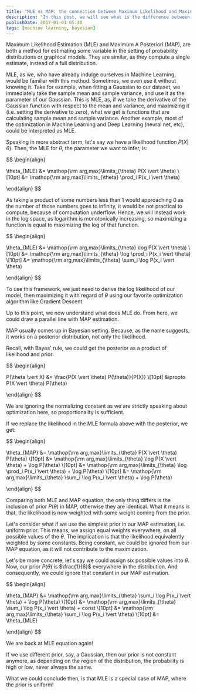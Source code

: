 ```yaml
---
title: "MLE vs MAP: the connection between Maximum Likelihood and Maximum A Posteriori Estimation"
description: "In this post, we will see what is the difference between Maximum Likelihood Estimation (MLE) and Maximum A Posteriori (MAP)."
publishDate: 2017-01-01 05:40
tags: [machine learning, bayesian]
---
```


Maximum Likelihood Estimation (MLE) and Maximum A Posteriori (MAP), are both a method for estimating some variable in the setting of probability distributions or graphical models. They are similar, as they compute a single estimate, instead of a full distribution.

MLE, as we, who have already indulge ourselves in Machine Learning, would be familiar with this method. Sometimes, we even use it without knowing it. Take for example, when fitting a Gaussian to our dataset, we immediately take the sample mean and sample variance, and use it as the parameter of our Gaussian. This is MLE, as, if we take the derivative of the Gaussian function with respect to the mean and variance, and maximizing it (i.e. setting the derivative to zero), what we get is functions that are calculating sample mean and sample variance. Another example, most of the optimization in Machine Learning and Deep Learning (neural net, etc), could be interpreted as MLE.

Speaking in more abstract term, let's say we have a likelihood function $P(X \vert \theta)$. Then, the MLE for $\theta$, the parameter we want to infer, is:

$$
\begin{align}

\theta_{MLE} &= \mathop{\rm arg\,max}\limits_{\theta} P(X \vert \theta) \\[10pt]
             &= \mathop{\rm arg\,max}\limits_{\theta} \prod_i P(x_i \vert \theta)

\end{align}
$$

As taking a product of some numbers less than 1 would approaching 0 as the number of those numbers goes to infinity, it would be not practical to compute, because of computation underflow. Hence, we will instead work in the log space, as logarithm is monotonically increasing, so maximizing a function is equal to maximizing the log of that function.

$$
\begin{align}

\theta_{MLE} &= \mathop{\rm arg\,max}\limits_{\theta} \log P(X \vert \theta) \\[10pt]
             &= \mathop{\rm arg\,max}\limits_{\theta} \log \prod_i P(x_i \vert \theta) \\[10pt]
             &= \mathop{\rm arg\,max}\limits_{\theta} \sum_i \log P(x_i \vert \theta)

\end{align}
$$

To use this framework, we just need to derive the log likelihood of our model, then maximizing it with regard of $\theta$ using our favorite optimization algorithm like Gradient Descent.

Up to this point, we now understand what does MLE do. From here, we could draw a parallel line with MAP estimation.

MAP usually comes up in Bayesian setting. Because, as the name suggests, it works on a posterior distribution, not only the likelihood.

Recall, with Bayes' rule, we could get the posterior as a product of likelihood and prior:

$$
\begin{align}

P(\theta \vert X) &= \frac{P(X \vert \theta) P(\theta)}{P(X)} \\[10pt]
                  &\propto P(X \vert \theta) P(\theta)

\end{align}
$$

We are ignoring the normalizing constant as we are strictly speaking about optimization here, so proportionality is sufficient.

If we replace the likelihood in the MLE formula above with the posterior, we get:

$$
\begin{align}

\theta_{MAP} &= \mathop{\rm arg\,max}\limits_{\theta} P(X \vert \theta) P(\theta) \\[10pt]
             &= \mathop{\rm arg\,max}\limits_{\theta} \log P(X \vert \theta) + \log P(\theta) \\[10pt]
             &= \mathop{\rm arg\,max}\limits_{\theta} \log \prod_i P(x_i \vert \theta) + \log P(\theta) \\[10pt]
             &= \mathop{\rm arg\,max}\limits_{\theta} \sum_i \log P(x_i \vert \theta) + \log P(\theta)

\end{align}
$$

Comparing both MLE and MAP equation, the only thing differs is the inclusion of prior $P(\theta)$ in MAP, otherwise they are identical. What it means is that, the likelihood is now weighted with some weight coming from the prior.

Let's consider what if we use the simplest prior in our MAP estimation, i.e. uniform prior. This means, we assign equal weights everywhere, on all possible values of the $\theta$. The implication is that the likelihood equivalently weighted by some constants. Being constant, we could be ignored from our MAP equation, as it will not contribute to the maximization.

Let's be more concrete, let's say we could assign six possible values into $\theta$. Now, our prior $P(\theta)$ is $\frac{1}{6}$ everywhere in the distribution. And consequently, we could ignore that constant in our MAP estimation.

$$
\begin{align}

\theta_{MAP} &= \mathop{\rm arg\,max}\limits_{\theta} \sum_i \log P(x_i \vert \theta) + \log P(\theta) \\[10pt]
             &= \mathop{\rm arg\,max}\limits_{\theta} \sum_i \log P(x_i \vert \theta) + const \\[10pt]
             &= \mathop{\rm arg\,max}\limits_{\theta} \sum_i \log P(x_i \vert \theta) \\[10pt]
             &= \theta_{MLE}

\end{align}
$$

We are back at MLE equation again!

If we use different prior, say, a Gaussian, then our prior is not constant anymore, as depending on the region of the distribution, the probability is high or low, never always the same.

What we could conclude then, is that MLE is a special case of MAP, where the prior is uniform!
